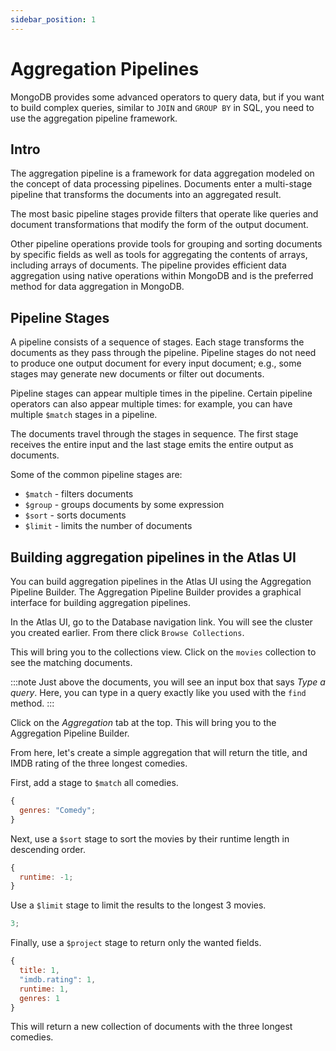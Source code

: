 ```yaml
---
sidebar_position: 1
---
```


# Aggregation Pipelines

MongoDB provides some advanced operators to query data, but if you want to build complex queries, similar to `JOIN` and `GROUP BY` in SQL, you need to use the aggregation pipeline framework.

## Intro

The aggregation pipeline is a framework for data aggregation modeled on the concept of data processing pipelines. Documents enter a multi-stage pipeline that transforms the documents into an aggregated result.

The most basic pipeline stages provide filters that operate like queries and document transformations that modify the form of the output document.

Other pipeline operations provide tools for grouping and sorting documents by specific fields as well as tools for aggregating the contents of arrays, including arrays of documents. The pipeline provides efficient data aggregation using native operations within MongoDB and is the preferred method for data aggregation in MongoDB.

## Pipeline Stages

A pipeline consists of a sequence of stages. Each stage transforms the documents as they pass through the pipeline. Pipeline stages do not need to produce one output document for every input document; e.g., some stages may generate new documents or filter out documents.

Pipeline stages can appear multiple times in the pipeline. Certain pipeline operators can also appear multiple times: for example, you can have multiple `$match` stages in a pipeline.

The documents travel through the stages in sequence. The first stage receives the entire input and the last stage emits the entire output as documents.

Some of the common pipeline stages are:

- `$match` - filters documents
- `$group` - groups documents by some expression
- `$sort` - sorts documents
- `$limit` - limits the number of documents

## Building aggregation pipelines in the Atlas UI

You can build aggregation pipelines in the Atlas UI using the Aggregation Pipeline Builder. The Aggregation Pipeline Builder provides a graphical interface for building aggregation pipelines.

In the Atlas UI, go to the Database navigation link. You will see the cluster you created earlier. From there click `Browse Collections`.

This will bring you to the collections view. Click on the `movies` collection to see the matching documents.

:::note
Just above the documents, you will see an input box that says _Type a query_. Here, you can type in a query exactly like you used with the `find` method.
:::

Click on the _Aggregation_ tab at the top. This will bring you to the Aggregation Pipeline Builder.

From here, let's create a simple aggregation that will return the title, and IMDB rating of the three longest comedies.

First, add a stage to `$match` all comedies.

```js
{
  genres: "Comedy";
}
```

Next, use a `$sort` stage to sort the movies by their runtime length in descending order.

```js
{
  runtime: -1;
}
```

Use a `$limit` stage to limit the results to the longest 3 movies.

```js
3;
```

Finally, use a `$project` stage to return only the wanted fields.

```js
{
  title: 1,
  "imdb.rating": 1,
  runtime: 1,
  genres: 1
}
```

This will return a new collection of documents with the three longest comedies.
